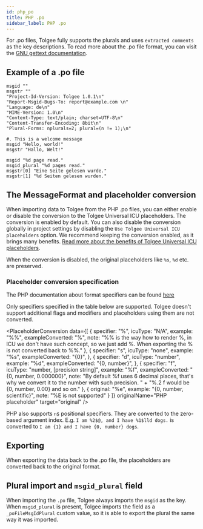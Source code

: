 ```yaml
---
id: php_po
title: PHP .po
sidebar_label: PHP .po
---
```



<PoIntro />

For .po files, Tolgee fully supports the plurals and uses `extracted comments` as the key descriptions. To read more about
the .po file format, you can visit the [GNU gettext documentation](https://www.gnu.org/software/gettext/manual/html_node/PO-Files.html).

## Example of a .po file

```po
msgid ""
msgstr ""
"Project-Id-Version: Tolgee 1.0.1\n"
"Report-Msgid-Bugs-To: report@example.com \n"
"Language: de\n"
"MIME-Version: 1.0\n"
"Content-Type: text/plain; charset=UTF-8\n"
"Content-Transfer-Encoding: 8bit\n"
"Plural-Forms: nplurals=2; plural=(n != 1);\n"

#. This is a welcome message
msgid "Hello, world!"
msgstr "Hallo, Welt!"

msgid "%d page read."
msgid_plural "%d pages read."
msgstr[0] "Eine Seite gelesen wurde."
msgstr[1] "%d Seiten gelesen wurden."
```

<PoIntro2/>

## The MessageFormat and placeholder conversion
When importing data to Tolgee from the PHP .po files, you can either enable or disable the
conversion to the Tolgee Universal ICU placeholders. The conversion is enabled by default. You can also disable the
conversion globally in project settings by disabling the `Use Tolgee Universal ICU placeholders` option. We recommend
keeping the conversion enabled, as it brings many benefits.
[Read more about the benefits of Tolgee Universal ICU placeholders](/platform/translation_process/tolgee_universal_icu_placeholders).

When the conversion is disabled, the original placeholders like `%s`, `%d` etc. are preserved.

### Placeholder conversion specification

The PHP documentation about format specifiers can be found
[here](https://www.php.net/manual/en/function.sprintf.php)

Only specifiers specified in the table below are supported. Tolgee doesn't support additional flags and modifiers and
placeholders using them are not converted.


<PlaceholderConversion data={[
  {
    specifier: "%",
    icuType: "N/A",
    example: "%%",
    exampleConverted: "%",
    note: "%% is the way how to render %, in ICU we don't have such concept, so we just add %. When exporting the % is not converted back to %%."
  },
  {
    specifier: "s",
    icuType: "none",
    example: "%s",
    exampleConverted: "{0}",
  },
  {
    specifier: "d",
    icuType: "number",
    example: "%d",
    exampleConverted: "{0, number}",
  },
  {
    specifier: "f",
    icuType: "number, [precision string]",
    example: "%f",
    exampleConverted: "{0, number, 0.000000}",
    note: "By default %f uses 6 decimal places, that's why we convert it to the number with such precision. " +
      "%.2 f would be {0, number, 0.00} and so on."
  },
  {
    original: "%e",
    example: "{0, number, scientific}",
    note: "%E is not supported"
  }
]} originalName="PHP placeholder" target="original" />

PHP also supports `n$` positional specifiers. They are converted to the zero-based argument index. E.g.
`I am %2$@, and I have %1$lld dogs.` is converted to `I am {1} and I have {0, number} dogs`.

## Exporting
When exporting the data back to the .po file, the placeholders are converted back to the original format.

## Plural import and `msgid_plural` field
When importing the `.po` file, Tolgee always imports the `msgid` as the key. When `msgid_plural` is present, Tolgee
imports the field as a `_poFileMsgIdPlural` custom value, so it is able to export the plural the
same way it was imported.


<SeeCustom />


<Importing />
